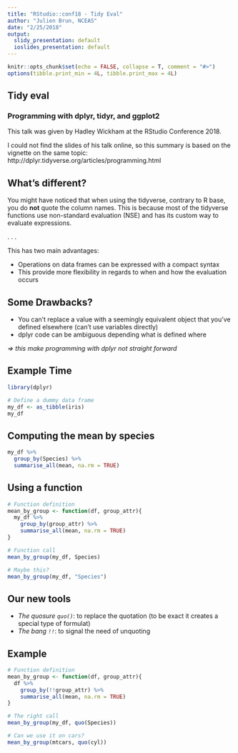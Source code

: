 ```yaml
---
title: "RStudio::conf18 - Tidy Eval"
author: "Julien Brun, NCEAS"
date: "2/25/2018"
output:
  slidy_presentation: default
  ioslides_presentation: default
---
```


```r
knitr::opts_chunk$set(echo = FALSE, collapse = T, comment = "#>")
options(tibble.print_min = 4L, tibble.print_max = 4L)
```

## Tidy eval

### Programming with dplyr, tidyr, and ggplot2

This talk was given by Hadley Wickham at the RStudio Conference 2018. 

I could not find the slides of his talk online, so this summary is based on the vignette on the same topic: http://dplyr.tidyverse.org/articles/programming.html


## What's different?

You might have noticed that when using the tidyverse, contrary to R base, you do **not** quote the column names. This is because most of the tidyverse functions use non-standard evaluation (NSE) and has its custom way to evaluate expressions.

. . . 

This has two main advantages:

- Operations on data frames can be expressed with a compact syntax
- This provide more flexibility in regards to when and how the evaluation occurs

## Some Drawbacks?

- You can't replace a value with a seemingly equivalent object that you've defined elsewhere (can't use variables directly)
- dplyr code can be ambiguous depending what is defined where

*=> this make programming with dplyr  not straight forward*

## Example Time

```r
library(dplyr)

# Define a dummy data frame
my_df <- as_tibble(iris)
my_df

```

## Computing the mean by species

```r

my_df %>%
  group_by(Species) %>%
  summarise_all(mean, na.rm = TRUE)

```

## Using a function

```r
# Function definition
mean_by_group <- function(df, group_attr){
  my_df %>%
    group_by(group_attr) %>%
    summarise_all(mean, na.rm = TRUE)
}

# Function call
mean_by_group(my_df, Species)

# Maybe this?
mean_by_group(my_df, "Species")
```
## Our new tools

- *The quosure `quo()`*: to replace the quotation (to be exact it creates a special type of formulat)
- *The bang `!!`*: to signal the need of unquoting

## Example

```r
# Function definition
mean_by_group <- function(df, group_attr){
  df %>%
    group_by(!!group_attr) %>%
    summarise_all(mean, na.rm = TRUE)
}

# The right call
mean_by_group(my_df, quo(Species))

```

```r
# Can we use it on cars?
mean_by_group(mtcars, quo(cyl))
```
